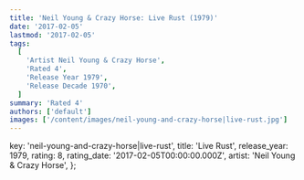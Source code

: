 ```yaml
---
title: 'Neil Young & Crazy Horse: Live Rust (1979)'
date: '2017-02-05'
lastmod: '2017-02-05'
tags:
  [
    'Artist Neil Young & Crazy Horse',
    'Rated 4',
    'Release Year 1979',
    'Release Decade 1970',
  ]
summary: 'Rated 4'
authors: ['default']
images: ['/content/images/neil-young-and-crazy-horse|live-rust.jpg']
---
```


  key: 'neil-young-and-crazy-horse|live-rust',
  title: 'Live Rust',
  release_year: 1979,
  rating: 8,
  rating_date: '2017-02-05T00:00:00.000Z',
  artist: 'Neil Young & Crazy Horse',
};

<MusicRating data={data} />
